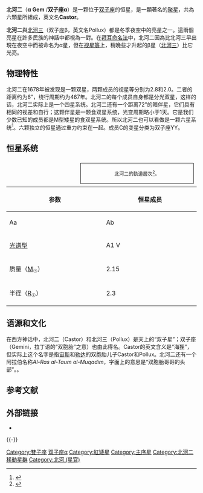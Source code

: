 {{Starbox begin |
   name=Castor Aa/Ba/C}}
{{Starbox image |
 image=[[File:Gemini_constellation_map.png|250px]] |
 caption= 北河二的位置}}
{{Starbox observe |
  epoch=J2000 |
  constell=[[雙子座|雙子座]] |
  星官 =  [[:Category:北河_(星官)|北河]]（[[井宿|井宿]]）|
  ra=07h 34m 36s |
  dec=+31° 53' 18" |
  appmag_v=1.96 / 2.91 }}
{{Starbox character |
  class= A1 V / A2 Vm|
  b-v=0.04 |
  u-b=0.02 |
  variable= }}
{{Starbox astrometry |
  radial_v=5.2 / −1.2 |
  prop_mo_ra=−206.33 |
  prop_mo_dec=−148.18 |
  parallax=65.50 |
  p_error=1.10 |
  absmag_v=1.33 /2.28}}
{{Starbox detail|
  age= 200 million|
  metal=950% / 280% Sun |
  mass= 2.15 / 1.7|
  radius= 2.3 / 1.6|
  rotation= |
  luminosity= 30 / 14|
  temperature=10,300 / 8,840}}
{{Starbox catalog |
  names=Alpha Geminorum, 66 Geminorum, YY Geminorum, [[Henry_L._Giclas_catalogue|Gl]] 278, [[Harvard_Revised_catalogue|HR]] 2891, [[Bonner_Durchmusterung|BD]] +32 1581/2, [[Henry_Draper_catalogue|HD]] 60178/60179, [[General_Catalogue_of_Trigonometric_Parallaxes|GCTP]] 1785.00, [[Luyten_Two-Tenths_catalogue|LTT]] 12038, [[Smithsonian_Astrophysical_Observatory_Star_Catalogue|SAO]] 60198, FK5 287, ADS 6175, Struve 1110, [[Hipparcos_catalogue|HIP]] 36850. }}
{{Starbox reference | Simbad=HD+60179 Castor Aa}}
{{Starbox reference | Simbad=HD+60178 Castor Ba}}
{{Starbox end}}

'''北河二'''（'''α Gem''' /'''双子座α'''）是一颗位于[[双子座|双子座]]的恒星，是一顆著名的[[聚星|聚星]]，共為六顆星所組成，英文名'''Castor'''。

'''北河二'''與[[北河三|北河三]]（双子座β，英文名Pollux）都是冬季夜空中的亮星之一。這兩個亮星在許多民族的神話中都視為一對。在[[拜耳命名法|拜耳命名法]]中，北河二因為比北河三早出現在夜空中而被命名为α星，但在[[视星等|视星等]]上，稍晚些才升起的β星（[[北河三|北河三]]）比它光亮。

== 物理特性 ==
北河二在1678年被发现是一颗双星，两颗成员的视星等分别为2.8和2.0。二者的距离约为6"，绕行周期约为467年。北河二的每个成员自身都是分光双星，这样的话，北河二实际上是一个四星系统。北河二还有一个距离72"的暗伴星，它们具有相同的视差和自行；这颗伴星是一颗食双星系统，光变周期略小于1天。它是我们少数已知的成员都是M型矮星的食双星系统。所以北河二也可以看做是一颗六星系统<ref>{{Cite web |url=http://www.ctio.noao.edu/~atokovin/stars/index.php?cat=HD&number=60178 |title=MSC/Tokovinin HD 60178 |accessdate=2010-04-14 |archive-date=2012-02-22 |archive-url=https://web.archive.org/web/20120222024104/http://www.ctio.noao.edu/~atokovin/stars/index.php?cat=HD&number=60178 |dead-url=yes }}</ref>。六颗独立的恒星通过重力约束在一起。成员C的变星分类为双子座YY。

== 恒星系统 ==
<div style="float:right; width:290px; border:solid black 1px; text-align: center; margin: 8px; padding: 4px; font-size: 90%;">
{{chart/start}}
{{chart|border=1|  |  |  |  |, |- |S1|  |S1='''Aa''' }}
{{chart|border=0|  |  |, |- |( |PA|  |PA=週期=9.2128日d }}
{{chart|border=1|  |  |! |  |` |- |S2|  |S2='''Ab''' }}
{{chart|border=0|  |, |( |  |  |PB|  |PB=角距離={{Val|3.9|u=arcsec}} }}
{{chart|border=1|  |! |! |  |, |- |S3|  |S3='''Ba''' }}
{{chart|border=0|  |! |` |- |( |PC|  |PC=週期=2.9283日 }}
{{chart|border=1|- |( |  |  |` |- |S4|  |S4='''Bb''' }}
{{chart|border=0|  |! |  |  |PD|  |PD=角距離={{Val|71|u=arcsec}} }}
{{chart|border=1|  |! |, |- |S5|  |S5='''Ca''' }}
{{chart|border=0|  |` |( |PE|  |PE=週期=0.814日}}
{{chart|border=1|  |  |` |- |S6|  |S6='''Cb''' }}
{{chart/end}}
北河二的軌道層次<ref name=Hussain2012>{{cite journal
 | title=Chandra study of the eclipsing M dwarf binary, YY Gem
 | last1=Hussain | first1=G. A. J. | last2=Brickhouse | first2=N. S.
 | last3=Dupree | first3=A. K. | last4=Reale | first4=F.
 | last5=Favata | first5=F. | last6=Jardine | first6=M. M.
 | journal=Monthly Notices of the Royal Astronomical Society
 | volume=423 | issue=1 | pages=493−504 | date=June 2012
 | doi=10.1111/j.1365-2966.2012.20894.x | bibcode=2012MNRAS.423..493H }}</ref>。
</div>

{| class="wikitable"
!rowspan="2"|参数
!colspan="6"|恒星成员
|-
!width="13%"|Aa
!width="13%"|Ab
!width="13%"|Ba
!width="13%"|Bb
!width="13%"|Ca
!width="13%"|Cb
|-
|[[恒星分类|光谱型]]
|A1 V
|未知（可能为M5 V）
|A2 Vm
|M2 V
|M0.5 Ve
|M0.5 Ve
|-
|质量（[[太阳质量|M<sub>☉</sub>]]）
|2.15
|0.4–0.6
|1.7
|0.4–0.6
|0.62
|0.57
|-
|半径（[[太阳半径|R<sub>☉</sub>]]）
|2.3
|?
|1.6
|?
|0.76
|0.68
|}

== 语源和文化 ==

在西方神话中，北河二（Castor）和北河三（Pollux）是天上的“双子星”；双子座（Gemini，拉丁语的“双胞胎”之意）也由此得名。Castor的英文含义是“海狸”，但实际上这个名字是指[[宙斯|宙斯]]和[[勒达|勒达]]的双胞胎儿子Castor和Pollux。北河二还有一个阿拉伯名称''Al-Ras al-Taum al-Muqadim''，字面上的意思是“双胞胎哥哥的头部”。{{fact|中国人认为北河二属于构成万物基本元素的阴阳之一的“阴”}}。

== 参考文献 ==
{{Reflist}}

== 外部链接 ==
* {{cite web |title = Castor 6 |website = SolStation |url = http://www.solstation.com/stars2/castor6.htm |access-date=December 5, 2005 |archive-date=2015-09-24 |archive-url = https://web.archive.org/web/20150924103826/http://www.solstation.com/stars2/castor6.htm |dead-url=no }}

{{-}}
{{双子座恒星}}
{{星官|北河|3|4}}

{{Sky|07|34|36|+|31|53|18}}

{{DEFAULTSORT:北河二}}
[[Category:雙子座|Category:雙子座]]
[[Category:拜耳天體|双子座α]]
[[Category:紅矮星|Category:紅矮星]]
[[Category:主序星|Category:主序星]]
[[Category:北河二移動星群|Category:北河二移動星群]]
[[Category:北河_(星官)|Category:北河 (星官)]]